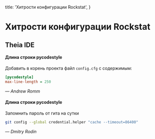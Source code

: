 
  title: 'Хитрости конфигурации Rockstat',
}

# Хитрости конфигурации Rockstat

## Theia IDE

#### Длина строки pycodestyle

Добавить в корень проекта файл `config.cfg` c содержимым:

```ini
[pycodestyle]
max-line-length = 250
```

*— Andrew Romm*


#### Длина строки pycodestyle

Запомнить пароль от гита на сутки

```sh
git config --global credential.helper "cache --timeout=86400"
```

*— Dmitry Rodin*


